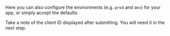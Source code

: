 Here you can also configure the environments (e.g. `prod` and `dev`) for your app, or simply accept the defaults.

Take a note of the client ID displayed after submitting. You will need it in the next step.
